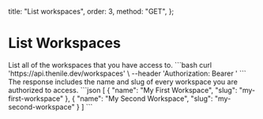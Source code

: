   title: "List workspaces",
  order: 3,
  method: "GET",
};

# List Workspaces

<Row>
  <Col>
    List all of the workspaces that you have access to.
  </Col>
  <Col>
    <CodeGroups
      title={"List Workspace Request"}
      method={"GET"}
      pathname={"/workspaces"}
    >
      ```bash
      curl 'https://api.thenile.dev/workspaces' \
      --header 'Authorization: Bearer <string>'
      ```
    </CodeGroups>
  </Col>
</Row>
<Row>
  <Col>
    The response includes the name and slug of every workspace you are authorized to access.
  </Col>
  <Col>
    <CodeGroups
      title={"List Workspace Response"}
      method={"200"}
      pathname={"/workspaces"}
    >
      ```json
      [
        {
          "name": "My First Workspace",
          "slug": "my-first-workspace"
        },
        {
          "name": "My Second Workspace",
          "slug": "my-second-workspace"
        }
      ]
      ```
    </CodeGroups>
  </Col>
</Row>
